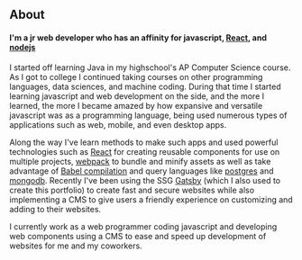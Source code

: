 ## About

#### I'm a jr web developer who has an affinity for javascript, [React](https://reactjs.org/), and [nodejs](https://nodejs.org/en/about/)

I started off learning Java in my highschool's AP Computer Science course.  As I got to college I continued taking courses on other programming languages, data sciences, and machine coding.  During that time I started learning javascript and web development on the side, and the more I learned, the more I became amazed by how expansive and versatile javascript was as a programming language, being used numerous types of applications such as web, mobile, and even desktop apps.

Along the way I've learn methods to make such apps and used powerful technologies such as [React](https://reactjs.org/) for creating reusable components for use on multiple projects, [webpack](https://webpack.js.org/) to bundle and minify assets as well as take advantage of [Babel compilation](https://babeljs.io) and query languages like [postgres](https://www.postgresql.org/) and [mongodb](https://www.mongodb.com/).  Recently I've been using the SSG [Gatsby](https://www.gatsbyjs.org/) (which I also used to create this portfolio) to create fast and secure websites while also implementing a CMS to give users a friendly experience on customizing and adding to their websites.

I currently work as a web programmer coding javascript and developing web components using a CMS to ease and speed up development of websites for me and my coworkers.